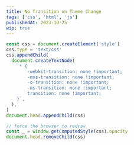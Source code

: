 ```yaml
---
title: No Transition on Theme Change
tags: ['css', 'html', 'js']
publishedAt: 2023-10-25
wip: true
---
```


```js
const css = document.createElement('style')
css.type = 'text/css'
css.appendChild(
  document.createTextNode(
    `* {
        -webkit-transition: none !important;
        -moz-transition: none !important;
        -o-transition: none !important;
        -ms-transition: none !important;
        transition: none !important;
    }`,
  ),
)
document.head.appendChild(css)

// force the browser to redraw
const _ = window.getComputedStyle(css).opacity
document.head.removeChild(css)
```
